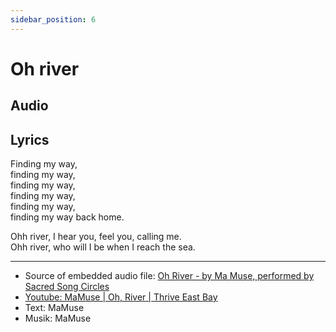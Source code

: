 ```yaml
---
sidebar_position: 6
---
```


# Oh river



## Audio

<AudioComponent source="/audio/oh-river-by-ma-muse-performed-by-sacred-song-circles.m4a"/>  

## Lyrics 


Finding my way,  
finding my way,  
finding my way,  
finding my way,  
finding my way,  
finding my way back home.

Ohh river, I hear you, feel you, calling me.  
Ohh river, who will I be when I reach the sea.

----

- Source of embedded audio file: [Oh River - by Ma Muse, performed by Sacred Song Circles
](https://www.youtube.com/watch?v=jMd_XN3R91w)
- [Youtube: MaMuse | Oh, River | Thrive East Bay](https://www.youtube.com/watch?v=88gtXTULVvY) 
- Text: MaMuse
- Musik: MaMuse

